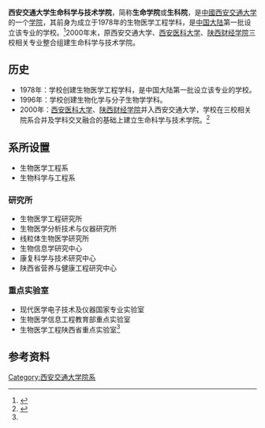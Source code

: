 {{Pathnav|中华人民共和国教育部|西安交通大学}}
{{Infobox University Department
 |名称              =生命科学与技术学院
 |其他名称        =School of Life Science and Technology
 |徽标              =
 |徽标说明        =
 |图像名称        =
 |图像大小        =
 |图像说明        =
 |拉丁名称        =
 |隶属              =[[西安交通大学|西安交通大学]]
 |建立时间        =1978年
 |关闭时间        =
 |类型              =学院
 |下属              =
 |主管官员        =
 |主席              =
 |院长              =[[刘健康|刘健康]]
 |常务副院长     =[[张建保|张建保]]
 |副院长           =[[徐峰|徐峰]]、[[杨铁林|杨铁林]]
 |知名教授         =[[万明习|万明习]]
 |系主任           =
 |所长              =
 |部长              =
 |主任              =
 |党委书记        =[[刘茹|刘茹]]
 |党委副书记      =[[李剑君|李剑君]]
 |头衔              =
 |头衔人名        =
 |教师              =
 |员工              =
 |学生              =
 |本科生           =郭超
 |研究生           =
 |博士生           =
 |其他学生        =
 |地址              ={{CHN}}[[陕西省|陕西省]][[西安市|西安市]][[碑林区|碑林区]]
 |国家              =
 |省                 =
 |市                 =
 |坐标              =
 |网址              =[http://202.117.3.94/slst/index.jsp]
 |标志              =
 |脚注              =
}}

'''西安交通大学生命科学与技术学院'''，简称'''生命学院'''或'''生科院'''，是[[中國|中國]][[西安交通大学|西安交通大学]]的一个[[学院|学院]]，其前身为成立于1978年的生物医学工程学科，是[[中国大陆|中国大陆]]第一批设立该专业的学校。<ref name="of">{{Cite web|url=http://www.xjtu.edu.cn/yxsz/231.html|title=生命学院|author=|date=2013-04-02|publisher=西安交通大学|language=中文|accessdate=|quote=|deadurl=yes|archiveurl=https://web.archive.org/web/20130321030947/http://www.xjtu.edu.cn/yxsz/231.html|archivedate=2013-03-21|df=}}</ref>2000年末，原西安交通大学、[[西安医科大学|西安医科大学]]、[[陕西财经学院|陕西财经学院]]三校相关专业整合组建生命科学与技术学院。

==历史==
*1978年：学校创建生物医学工程学科，是中国大陆第一批设立该专业的学校。
*1996年：学校创建生物化学与分子生物学学科。
*2000年：[[西安医科大学|西安医科大学]]、[[陕西财经学院|陕西财经学院]]并入西安交通大学，学校在三校相关院系合并及学科交叉融合的基础上建立生命科学与技术学院。<ref name="hi">{{Cite web |url= http://202.117.3.94/slst/xyjj/article.jsp?articleId=8370 |title= 学院简介 |author=  |date=  |publisher= 生命学院 |language= 中文 |accessdate=  |quote=  |archive-url= https://web.archive.org/web/20160306143704/http://202.117.3.94/slst/xyjj/article.jsp?articleId=8370 |archive-date= 2016-03-06 |dead-url= yes }}</ref>

==系所设置==
* 生物医学工程系
* 生物科学与工程系
===研究所===
* 生物医学工程研究所
* 生物医学分析技术与仪器研究所
* 线粒体生物医学研究所
* 生物信息学研究中心
* 康复科学与技术研究中心
* 陕西省营养与健康工程研究中心
===重点实验室===
* 现代医学电子技术及仪器国家专业实验室
* 生物医学信息工程教育部重点实验室
* 生物医学工程陕西省重点实验室<ref name="of" />

==参考资料==
{{reflist}}

{{西安交通大学}}
{{Authority control}}
[[Category:西安交通大学院系|Category:西安交通大学院系]]
